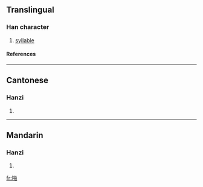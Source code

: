 ==Translingual==
===Han character===
{{Han char|rn=30|rad=口|as=08|sn=11|four=6600<sub>0</sub>|canj=口手竹日 (RQHA)}}
# [[syllable]]
====References====
{{Han ref|kx=0196.261|hdz=10636.040|uh=556A|ud=21866|bh=B0D4|bd=45268}}
----
==Cantonese==
===Hanzi===
{{yue-hanzi|jyut=|y=paak1}}
# {{defn|Cantonese}}
----
==Mandarin==
===Hanzi===
{{cmn-hanzi|pin=[[pā]] (pa1)|wg=p'a<sup>1</sup>}}
# {{defn|Mandarin}}

[[fr:啪]]